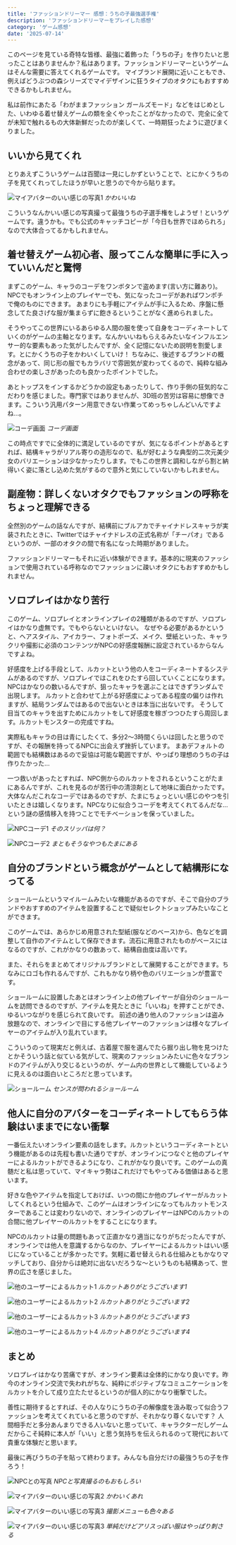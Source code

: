 ```yaml
---
title: 'ファッションドリーマー 感想：うちの子最強選手権'
description: 'ファッションドリーマーをプレイした感想'
category: 'ゲーム感想'
date: '2025-07-14'
---
```


このページを見ている奇特な皆様、最強に着飾った「うちの子」を作りたいと思ったことはありませんか？私はあります。ファッションドリーマーというゲームはそんな需要に答えてくれるゲームです。
マイブランド展開に近いこともでき、例えばどうぶつの森シリーズでマイデザインに狂うタイプのオタクにもおすすめできるかもしれません。

私は前作にあたる「わがままファッション ガールズモード」などをはじめとした、いわゆる着せ替えゲームの類を全くやったことがなかったので、完全に全てが未知で触れるもの大体新鮮だったのが楽しくて、一時期狂ったように遊びまくりました。

## いいから見てくれ

とりあえずこういうゲームは百聞は一見にしかずということで、とにかくうちの子を見てくれってしたほうが早いと思うので今から貼ります。

![マイアバターのいい感じの写真1](https://r2.nanahayui.com/250714-01.webp "マイアバターのいい感じの写真1")
*かわいいね*

こういうなんかいい感じの写真撮って最強うちの子選手権をしようぜ！というゲームです。違うかも。でも公式のキャッチコピーが「今日も世界でほめられろ」なので大体合ってるかもしれません。

## 着せ替えゲーム初心者、服ってこんな簡単に手に入っていいんだと驚愕

まずこのゲーム、キャラのコーデをワンボタンで盗めます(言い方に難あり)。NPCでもオンライン上のプレイヤーでも、気になったコーデがあればワンポチで俺のものにできます。
あまりにも手軽にアイテムが手に入るため、序盤に懸念してた良さげな服が集まらずに飽きるということがなく進められました。

そうやってこの世界にいるあらゆる人間の服を使って自身をコーディネートしていくのがゲームの主軸となります。なんかいいねもらえるみたいなインフルエンサー的な要素もあった気がしたんですが、全く記憶にないため説明を割愛します。とにかくうちの子をかわいくしていけ！
ちなみに、後述するブランドの概念があって、同じ形の服でもカラバリで雰囲気が変わってくるので、純粋な組み合わせの楽しさがあったのも良かったポイントでした。

あとトップスをインするかどうかの設定もあったりして、作り手側の狂気的なこだわりを感じました。専門家ではありませんが、3D班の苦労は容易に想像できます。こういう汎用パターン用意できない作業ってめっちゃしんどいんですよね…。

![コーデ画面](https://r2.nanahayui.com/250714-02.webp "コーデ画面")
*コーデ画面*

この時点ですでに全体的に満足しているのですが、気になるポイントがあるとすれば、結構キャラがリアル寄りの造形なので、私が好むような典型的二次元美少女のバリエーションは少なかったりします。でもこの世界と調和しながら割と納得いく姿に落とし込めた気がするので意外と気にしていないかもしれません。

## 副産物：詳しくないオタクでもファッションの呼称をちょっと理解できる

全然別のゲームの話なんですが、結構前にブルアカでチャイナドレスキャラが実装されたときに、Twitterではチャイナドレスの正式名称が「チーパオ」であるというのが、一部のオタクの間で有名になった時期がありました。

ファッションドリーマーもそれに近い体験ができます。基本的に現実のファッションで使用されている呼称なのでファッションに疎いオタクにもおすすめかもしれません。

## ソロプレイはかなり苦行

このゲーム、ソロプレイとオンラインプレイの2種類があるのですが、ソロプレイはかなり虚無です。でもやらないといけない。
なぜやる必要があるかというと、ヘアスタイル、アイカラー、フォトポーズ、メイク、壁紙といった、キャラクリや撮影に必須のコンテンツがNPCの好感度報酬に設定されているからなんですよね。

好感度を上げる手段として、ルカットという他の人をコーディネートするシステムがあるのですが、ソロプレイではこれをひたすら回していくことになります。
NPCはかなりの数いるんですが、狙ったキャラを選ぶことはできずランダムで出現します。
ルカットと合わせて上がる好感度によってある程度の偏りは作れますが、結局ランダムではあるので出ないときは本当に出ないです。
そうして目当てのキャラを出すためにルカットをして好感度を稼ぎつつひたすら周回します。ルカットモンスターの完成ですね。

実際私もキャラの目は青にしたくて、多分2〜3時間くらいは回したと思うのですが、その報酬を持ってるNPCに出会えず挫折しています。
まあデフォルトの範囲でも結構数はあるので妥協は可能な範囲ですが、やっぱり理想のうちの子は作りたかった…

一つ救いがあったとすれば、NPC側からのルカットをされるということがたまにあるんですが、これを見るのが苦行中の清涼剤として地味に面白かったです。
大体なんだこれなコーデではあるのですが、たまにちょっといい感じのやつを引いたときは嬉しくなります。NPCなりに似合うコーデを考えてくれてるんだな…という謎の感情移入を持つことでモチベーションを保っていました。

![NPCコーデ1](https://r2.nanahayui.com/250714-03.webp "NPCコーデ1")
*そのスリッパは何？*

![NPCコーデ2](https://r2.nanahayui.com/250714-04.webp "NPCコーデ2")
*まともそうなやつもたまにある*

## 自分のブランドという概念がゲームとして結構形になってる

ショールームというマイルームみたいな機能があるのですが、そこで自分のブランドやおすすめのアイテムを設置することで疑似セレクトショップみたいなことができます。

このゲームでは、あらかじめ用意された型紙(服などのベース)から、色などを調整して自作のアイテムとして保存できます。流石に用意されたものがベースにはなるのですが、これがかなりの数あって、結構自由度は高いです。

また、それらをまとめてオリジナルブランドとして展開することができます。ちなみにロゴも作れるんですが、これもかなり柄や色のバリエーションが豊富です。

ショールームに設置したあとはオンライン上の他プレイヤーが自分のショールームを訪問できるのですが、アイテムを見たときに「いいね」を押すことができ、ゆるいつながりを感じられて良いです。
前述の通り他人のファッションは盗み放題なので、オンラインで目にする他プレイヤーのファッションは様々なプレイヤーのアイテムが入り乱れています。

こういうのって現実だと例えば、古着屋で服を選んでたら掘り出し物を見つけたとかそういう話と似ている気がして、現実のファッションみたいに色々なブランドのアイテムが入り交じるというのが、ゲーム内の世界として機能しているように見えるのは面白いところだと思っています。

![ショールーム](https://r2.nanahayui.com/250714-05.webp "ショールーム")
*センスが問われるショールーム*

## 他人に自分のアバターをコーディネートしてもらう体験はいままでにない衝撃

一番伝えたいオンライン要素の話をします。ルカットというコーディネートという機能があるのは先程も書いた通りですが、オンラインにつなぐと他のプレイヤーによるルカットができるようになり、これがかなり良いです。このゲームの真髄だと私は思っていて、マイキャラ勢はこれだけでもやってみる価値はあると思います。

好きな色やアイテムを指定しておけば、いつの間にか他のプレイヤーがルカットしてくれるという仕組みで、このゲームはオンラインになってもルカットモンスターであることは変わりないので、オンラインのプレイヤーはNPCのルカットの合間に他プレイヤーのルカットをすることになります。

NPCのルカットは量の問題もあって正直かなり適当になりがちだったんですが、オンラインでは他人を意識するからなのか、プレイヤーによるルカットはいい感じになっていることが多かったです。気軽に着せ替えられる仕組みともかなりマッチしており、自分からは絶対に出ないだろうな〜というものも結構あって、世界の広さを感じました。

![他のユーザーによるルカット1](https://r2.nanahayui.com/250714-06.webp "他のユーザーによるルカット1")
*ルカットありがとうございます1*

![他のユーザーによるルカット2](https://r2.nanahayui.com/250714-07.webp "他のユーザーによるルカット2")
*ルカットありがとうございます2*

![他のユーザーによるルカット3](https://r2.nanahayui.com/250714-08.webp "他のユーザーによるルカット3")
*ルカットありがとうございます3*

![他のユーザーによるルカット4](https://r2.nanahayui.com/250714-09.webp "他のユーザーによるルカット4")
*ルカットありがとうございます4*

## まとめ

ソロプレイはかなり苦痛ですが、オンライン要素は全体的にかなり良いです。昨今のオンライン交流で失われがちな、純粋にポジティブなコミュニケーションをルカットを介して成り立たたせるというのが個人的にかなり衝撃でした。

善性に期待するとすれば、その人なりにうちの子の解像度を汲み取って似合うファッションを考えてくれていると思うのですが、それかなり尊くないです？
人間相手だと多分あんまりできる人いないと思っていて、キャラクターだしゲームだからこそ純粋に本人が「いい」と思う気持ちを伝えられるのって現代において貴重な体験だと思います。

最後に再びうちの子を貼って終わります。みんなも自分だけの最強うちの子を作ろう！

![NPCとの写真](https://r2.nanahayui.com/250714-11.webp "NPCとの写真")
*NPCと写真撮るのもおもしろい*

![マイアバターのいい感じの写真2](https://r2.nanahayui.com/250714-12.webp "マイアバターのいい感じの写真2")
*かわいくあれ*

![マイアバターのいい感じの写真3](https://r2.nanahayui.com/250714-13.webp "マイアバターのいい感じの写真3")
*撮影メニューも色々ある*

![マイアバターのいい感じの写真3](https://r2.nanahayui.com/250714-14.webp "マイアバターのいい感じの写真3")
*単純だけどアリスっぽい服はやっぱり刺さる*
